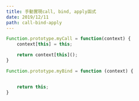 ```yaml
---
title: 手動實現call, bind, apply函式
date: 2019/12/11
path: call-bind-apply
---
```


```js
Function.prototype.myCall = function(context) {
	context[this] = this;

	return context[this]();
}
```

```js
Function.prototype.myBind = function (context) {


	return this;
}
```
